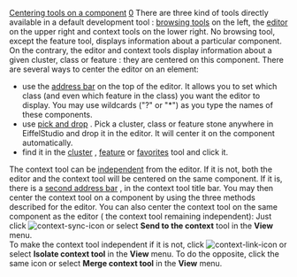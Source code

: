 [[Property:title|Centering tools on a component]]
[[Property:weight|0]]
There are three kind of tools directly available in a default development tool : [[Browsing tools: Introduction|browsing tools]]  on the left, the [[EiffelStudio Editor Introduction|editor]]  on the upper right and context tools on the lower right. No browsing tool, except the feature tool, displays information about a particular component. On the contrary, the editor and context tools display information about a given cluster, class or feature : they are centered on this component. There are several ways to center the editor on an element: 
* use the [[Main address bar|address bar]]  on the top of the editor. It allows you to set which class (and even which feature in the class) you want the editor to display. You may use wildcards ("?" or "*") as you type the names of these components. 
* use [[Pick-and-drop mechanism|pick and drop]] . Pick a cluster, class or feature stone anywhere in EiffelStudio and drop it in the editor. It will center it on the component automatically. 
* find it in the [[Cluster tool: Introduction|cluster]] , [[Feature tool: Introduction|feature]]  or [[Favorites tool: Introduction|favorites]]  tool and click it. 
The context tool can be [[Change data share mode|independent]]  from the editor. If it is not, both the editor and the context tool will be centered on the same component. If it is, there is a [[Context tool address bar|second address bar]] , in the context tool title bar. You may then center the context tool on a component by using the three methods described for the editor. You can also center the context tool on the same component as the editor ( the context tool remaining independent): Just click  [[Image:context-sync-icon]] or select '''Send to the context''' tool in the '''View''' menu. <br/>
To make the context tool independent if it is not, click  [[Image:context-link-icon]]  or select '''Isolate context tool''' in the '''View''' menu. To do the opposite, click the same icon or select '''Merge context tool''' in the '''View''' menu. 



